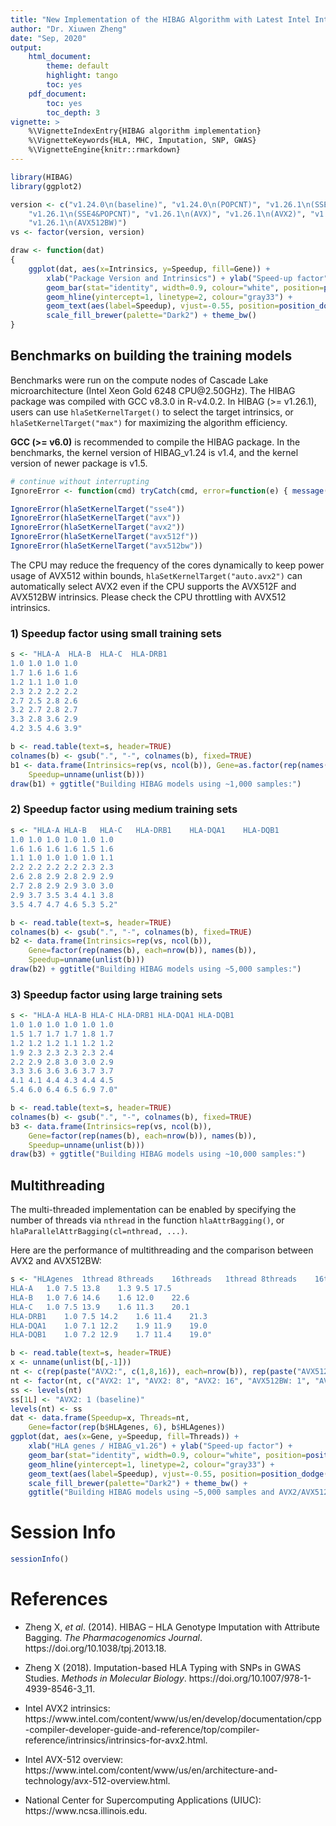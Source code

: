 ```yaml
---
title: "New Implementation of the HIBAG Algorithm with Latest Intel Intrinsics"
author: "Dr. Xiuwen Zheng"
date: "Sep, 2020"
output:
    html_document:
        theme: default
        highlight: tango
        toc: yes
    pdf_document:
        toc: yes
        toc_depth: 3
vignette: >
    %\VignetteIndexEntry{HIBAG algorithm implementation}
    %\VignetteKeywords{HLA, MHC, Imputation, SNP, GWAS}
    %\VignetteEngine{knitr::rmarkdown}
---
```



```r
library(HIBAG)
library(ggplot2)

version <- c("v1.24.0\n(baseline)", "v1.24.0\n(POPCNT)", "v1.26.1\n(SSE2)",
    "v1.26.1\n(SSE4&POPCNT)", "v1.26.1\n(AVX)", "v1.26.1\n(AVX2)", "v1.26.1\n(AVX512F)",
    "v1.26.1\n(AVX512BW)")
vs <- factor(version, version)

draw <- function(dat)
{
    ggplot(dat, aes(x=Intrinsics, y=Speedup, fill=Gene)) +
        xlab("Package Version and Intrinsics") + ylab("Speed-up factor") +
        geom_bar(stat="identity", width=0.9, colour="white", position=position_dodge()) +
        geom_hline(yintercept=1, linetype=2, colour="gray33") +
        geom_text(aes(label=Speedup), vjust=-0.55, position=position_dodge(0.9), size=2) +
        scale_fill_brewer(palette="Dark2") + theme_bw()
}
```

## Benchmarks on building the training models

Benchmarks were run on the compute nodes of Cascade Lake microarchitecture (Intel Xeon Gold 6248 CPU\@2.50GHz). The HIBAG package was compiled with GCC v8.3.0 in R-v4.0.2. In HIBAG (>= v1.26.1), users can use `hlaSetKernelTarget()` to select the target intrinsics, or `hlaSetKernelTarget("max")` for maximizing the algorithm efficiency.

**GCC (>= v6.0)** is recommended to compile the HIBAG package. In the benchmarks, the kernel version of HIBAG_v1.24 is v1.4, and the kernel version of newer package is v1.5.

```r
# continue without interrupting
IgnoreError <- function(cmd) tryCatch(cmd, error=function(e) { message("Not support"); invisible() })
```

```r
IgnoreError(hlaSetKernelTarget("sse4"))
IgnoreError(hlaSetKernelTarget("avx"))
IgnoreError(hlaSetKernelTarget("avx2"))
IgnoreError(hlaSetKernelTarget("avx512f"))
IgnoreError(hlaSetKernelTarget("avx512bw"))
```

The CPU may reduce the frequency of the cores dynamically to keep power usage of AVX512 within bounds, `hlaSetKernelTarget("auto.avx2")` can automatically select AVX2 even if the CPU supports the AVX512F and AVX512BW intrinsics. Please check the CPU throttling with AVX512 intrinsics.


### 1) Speedup factor using small training sets

```r
s <- "HLA-A  HLA-B  HLA-C  HLA-DRB1
1.0	1.0	1.0	1.0
1.7	1.6	1.6	1.6
1.2	1.1	1.0	1.0
2.3	2.2	2.2	2.2
2.7	2.5	2.8	2.6
3.2	2.7	2.8	2.7
3.3	2.8	3.6	2.9
4.2	3.5	4.6	3.9"

b <- read.table(text=s, header=TRUE)
colnames(b) <- gsub(".", "-", colnames(b), fixed=TRUE)
b1 <- data.frame(Intrinsics=rep(vs, ncol(b)), Gene=as.factor(rep(names(b), each=nrow(b))),
    Speedup=unname(unlist(b)))
draw(b1) + ggtitle("Building HIBAG models using ~1,000 samples:")
```


### 2) Speedup factor using medium training sets

```r
s <- "HLA-A	HLA-B	HLA-C	HLA-DRB1	HLA-DQA1	HLA-DQB1
1.0	1.0	1.0	1.0	1.0	1.0
1.6	1.6	1.6	1.6	1.5	1.6
1.1	1.0	1.0	1.0	1.0	1.1
2.2	2.2	2.2	2.2	2.3	2.3
2.6	2.8	2.9	2.8	2.9	2.9
2.7	2.8	2.9	2.9	3.0	3.0
2.9	3.7	3.5	3.4	4.1	3.8
3.5	4.7	4.7	4.6	5.3	5.2"

b <- read.table(text=s, header=TRUE)
colnames(b) <- gsub(".", "-", colnames(b), fixed=TRUE)
b2 <- data.frame(Intrinsics=rep(vs, ncol(b)),
    Gene=factor(rep(names(b), each=nrow(b)), names(b)),
    Speedup=unname(unlist(b)))
draw(b2) + ggtitle("Building HIBAG models using ~5,000 samples:")
```


### 3) Speedup factor using large training sets

```r
s <- "HLA-A HLA-B HLA-C HLA-DRB1 HLA-DQA1 HLA-DQB1
1.0	1.0	1.0	1.0	1.0	1.0
1.5	1.7	1.7	1.7	1.8	1.7
1.2	1.2	1.2	1.1	1.2	1.2
1.9	2.3	2.3	2.3	2.3	2.4
2.2	2.9	2.8	3.0	3.0	2.9
3.3	3.6	3.6	3.6	3.7	3.7
4.1	4.1	4.4	4.3	4.4	4.5
5.4	6.0	6.4	6.5	6.9	7.0"

b <- read.table(text=s, header=TRUE)
colnames(b) <- gsub(".", "-", colnames(b), fixed=TRUE)
b3 <- data.frame(Intrinsics=rep(vs, ncol(b)),
    Gene=factor(rep(names(b), each=nrow(b)), names(b)),
    Speedup=unname(unlist(b)))
draw(b3) + ggtitle("Building HIBAG models using ~10,000 samples:")
```


## Multithreading

The multi-threaded implementation can be enabled by specifying the number of threads via `nthread` in the function `hlaAttrBagging()`, or `hlaParallelAttrBagging(cl=nthread, ...)`.

Here are the performance of multithreading and the comparison between AVX2 and AVX512BW:

```r
s <- "HLAgenes	1thread	8threads	16threads	1thread	8threads	16threads
HLA-A	1.0	7.5	13.8	1.3	9.5	17.5
HLA-B	1.0	7.6	14.6	1.6	12.0	22.6
HLA-C	1.0	7.5	13.9	1.6	11.3	20.1
HLA-DRB1	1.0	7.5	14.2	1.6	11.4	21.3
HLA-DQA1	1.0	7.1	12.2	1.9	11.9	19.0
HLA-DQB1	1.0	7.2	12.9	1.7	11.4	19.0"

b <- read.table(text=s, header=TRUE)
x <- unname(unlist(b[,-1]))
nt <- c(rep(paste("AVX2:", c(1,8,16)), each=nrow(b)), rep(paste("AVX512BW:", c(1,8,16)), each=nrow(b)))
nt <- factor(nt, c("AVX2: 1", "AVX2: 8", "AVX2: 16", "AVX512BW: 1", "AVX512BW: 8", "AVX512BW: 16"))
ss <- levels(nt)
ss[1L] <- "AVX2: 1 (baseline)"
levels(nt) <- ss
dat <- data.frame(Speedup=x, Threads=nt,
    Gene=factor(rep(b$HLAgenes, 6), b$HLAgenes))
ggplot(dat, aes(x=Gene, y=Speedup, fill=Threads)) +
    xlab("HLA genes / HIBAG_v1.26") + ylab("Speed-up factor") +
    geom_bar(stat="identity", width=0.9, colour="white", position=position_dodge()) +
    geom_hline(yintercept=1, linetype=2, colour="gray33") +
    geom_text(aes(label=Speedup), vjust=-0.55, position=position_dodge(0.9), size=2) +
    scale_fill_brewer(palette="Dark2") + theme_bw() +
    ggtitle("Building HIBAG models using ~5,000 samples and AVX2/AVX512BW Intrinsics:")
```


# Session Info

```r
sessionInfo()
```


# References

* Zheng X, *et al*. (2014). HIBAG -- HLA Genotype Imputation with Attribute Bagging. *The Pharmacogenomics Journal*. https://doi.org/10.1038/tpj.2013.18.

* Zheng X (2018). Imputation-based HLA Typing with SNPs in GWAS Studies. *Methods in Molecular Biology*. https://doi.org/10.1007/978-1-4939-8546-3_11.

* Intel AVX2 intrinsics: https://www.intel.com/content/www/us/en/develop/documentation/cpp-compiler-developer-guide-and-reference/top/compiler-reference/intrinsics/intrinsics-for-avx2.html.

* Intel AVX-512 overview: https://www.intel.com/content/www/us/en/architecture-and-technology/avx-512-overview.html.

* National Center for Supercomputing Applications (UIUC): https://www.ncsa.illinois.edu.
